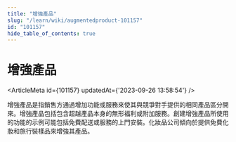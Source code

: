 ```yaml
---
title: "增強產品"
slug: "/learn/wiki/augmentedproduct-101157"
id: "101157"
hide_table_of_contents: true
---
```



# 增強產品

<ArticleMeta id={101157} updatedAt={'2023-09-26 13:58:54'} />
<div className='border-solid border-b border-t-0 my-4 border-[var(--ifm-color-gray-300)]' />

增強產品是指銷售方通過增加功能或服務來使其與競爭對手提供的相同產品區分開來。增強產品包括包含超越產品本身的無形福利或附加服務。創建增強產品所使用的功能的示例可能包括免費配送或服務的上門安裝。化妝品公司傾向於提供免費化妝和旅行裝樣品來增強其產品。
